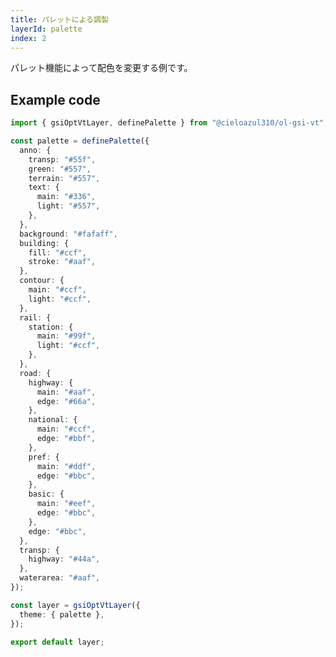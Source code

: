 ```yaml
---
title: パレットによる調製
layerId: palette
index: 2
---
```


パレット機能によって配色を変更する例です。

## Example code

```ts
import { gsiOptVtLayer, definePalette } from "@cieloazul310/ol-gsi-vt";

const palette = definePalette({
  anno: {
    transp: "#55f",
    green: "#557",
    terrain: "#557",
    text: {
      main: "#336",
      light: "#557",
    },
  },
  background: "#fafaff",
  building: {
    fill: "#ccf",
    stroke: "#aaf",
  },
  contour: {
    main: "#ccf",
    light: "#ccf",
  },
  rail: {
    station: {
      main: "#99f",
      light: "#ccf",
    },
  },
  road: {
    highway: {
      main: "#aaf",
      edge: "#66a",
    },
    national: {
      main: "#ccf",
      edge: "#bbf",
    },
    pref: {
      main: "#ddf",
      edge: "#bbc",
    },
    basic: {
      main: "#eef",
      edge: "#bbc",
    },
    edge: "#bbc",
  },
  transp: {
    highway: "#44a",
  },
  waterarea: "#aaf",
});

const layer = gsiOptVtLayer({
  theme: { palette },
});

export default layer;
```
